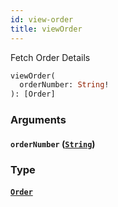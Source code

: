 ```yaml
---
id: view-order
title: viewOrder
---
```


Fetch Order Details

```graphql
viewOrder(
  orderNumber: String!
): [Order]

```

### Arguments

#### `orderNumber` ([`String`](../order-view-service/scalars/string))

### Type

#### [`Order`](../order-view-service/objects/order)
